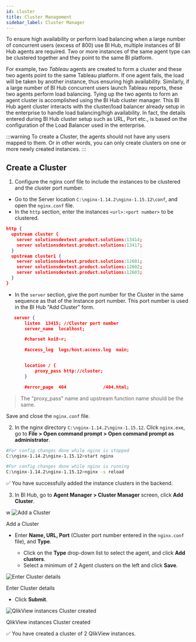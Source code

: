 ```yaml
---
id: cluster
title: Cluster Management
sidebar_label: Cluster Manager
---
```



To ensure high availability or perform load balancing when a large number of concurrent users (excess of 800) use BI Hub, multiple instances of BI Hub agents are required. Two or more instances of the same agent type can be clustered together and they point to the same BI
platform.

For example, two *Tableau* agents are created to form a cluster and these two agents point to the same Tableau platform. If one agent fails, the load will be taken by another instance, thus ensuring high availability.
Similarly, if a large number of BI Hub concurrent users launch Tableau reports, these two agents perform load balancing. Tying up the two agents to form an agent cluster is accomplished using the BI Hub cluster manager. This BI Hub agent cluster interacts with the cluster/load balancer already setup in the enterprise to handle load balancing/high availability. In fact, the details entered during BI Hub cluster setup such as URL, Port etc., is based on the configuration of
the Load Balancer used in the enterprise.

:::warning
To create a Cluster, the agents should not have any users mapped to them.
Or in other words, you can only create clusters on one or more newly created instances.
:::

## Create a Cluster

1. Configure the nginx conf file to include the instances to be clustered and the cluster port number.

* Go to the Server location `C:\nginx-1.14.2\nginx-1.15.12\conf`, and open the `nginx.conf` file.
* In the `http` section, enter the instances `<url>:<port number>` to be clustered.

 ```json title="nginx.conf" {3,4,7-9}
 http {
   upstream cluster {
     server solutionsdevtest.product.solutions:13414;
     server solutionsdevtest.product.solutions:13417;
   }
   upstream cluster1 {
     server solutionsdevtest.product.solutions:12601;
     server solutionsdevtest.product.solutions:12602;
     server solutionsdevtest.product.solutions:12603;
   }
 }
 ```

* In the `server` section, give the port number for the Cluster in the same sequence as that of the Instance port number.
 This port number is used in the BI Hub "Add Cluster" form.

 ```json title="nginx.conf" {2,11}
    server {
        listen  13415; //Cluster port number
        server_name  localhost;

        #charset koi8-r;

        #access_log  logs/host.access.log  main;

 
        location / {
            proxy_pass http://cluster;
        }

        #error_page  404              /404.html;
 ```

> The "proxy_pass" name and upstream function name should be the same.

Save and close the `nginx.conf` file.

2. In the nginx directory `C:\nginx-1.14.2\nginx-1.15.12`. Click `nginx.exe`, go to **File > Open command prompt > Open command prompt as administrator**.

```bash
#For config changes done while nginx is stopped
C:\nginx-1.14.2\nginx-1.15.12>start nginx 

#For config changes done while nginx is running
C:\nginx-1.14.2\nginx-1.15.12>nginx -s reload 
```

:white_check_mark: You have successfully added the instance clusters in the backend.

3. In BI Hub, go to **Agent Manager > Cluster Manager** screen, click **Add Cluster**.

  <div class="center">
    <Zoom>w
      <img alt="Add a Cluster" src={useBaseUrl('doc-images/admin-guide/agent/add-cluster.png')}/>
    </Zoom>
	<p>Add a Cluster</p>
  </div>

 - Enter **Name, URL, Port** (Cluster port number entered in the `nginx.conf` file), and **Type**.

   - Click on the **Type** drop-down list to select the agent, and click **Add clusters**.
   - Select a minimum of 2 Agent clusters on the left and click **Save**.

  <div class="center">
    <Zoom>
      <img alt="Enter Cluster details" src={useBaseUrl('doc-images/admin-guide/agent/create-cluster-form.png')}/>
    </Zoom>
  <p>Enter Cluster details</p>
  </div>

 - Click **Submit**.

  <div class="center">
    <Zoom>
      <img alt="QlikView instances Cluster created" src={useBaseUrl('doc-images/admin-guide/agent/cluster-added.png')}/>
    </Zoom>
	<p>QlikView instances Cluster created</p>
  </div>

:white_check_mark: You have created a cluster of 2 QlikView instances.

<!--
## Deleting instances of a Cluster

Instances of the clusters are the same as other agent instances and the **Agent Manager > Instance Manager** lists those instances, with the primary instance marked with an asterisk. BI Hub enables the administrator to delete the instances and/or add new instances to the cluster. The deletion step happens in the **Agent Manager > Instance Manager** by selecting the instance and clicking delete and adding new instances to the cluster happens in Cluster Manager as indicated in Section <Link to={useBaseUrl('docs/admin-guide/admin-functions/multiple-instances/modify-prim-instance')}>Modifying Primary instance of a cluster</Link>. If the Primary is deleted, BI Hub automatically makes the secondary instance as Primary and it is the responsibility of
the administrator to add a second instance to the cluster.
  
  <div class="center">
    <Zoom>
      <img alt="Cluster Instances" src={useBaseUrl('doc-images/admin-guide/admin-functions/mult-instances/delete-instance.png')}/>
    </Zoom>
	<p>Cluster Instances</p>
  </div>

## Synchronizing users and reports in BI Hub cluster

The Agent Manager contains the definition of the agent instances. 
For example, TableauPrimary and TableauFallback are two Tableau instances and they belong to an agent named as Tableau. 
Both the Tableau agent instances point to the same Tableau BI platform as illustrated by the Tableau Server URL in the Agent Instance definition page. 
So, the agent is a logical group of agent instances and is used to Synchronize Users and Reports. Activities such as Report synchronization, User synchronization can be executed at the Agent level or in the Instance level by selecting the Primary instance only. 
When the secondary instance is chosen, Sync Reports and Sync Users are not available.

## Modifying Primary instance of a cluster

A cluster is a grouping of agent instances for performance, availability
and load-balancing purposes. Using the above-mentioned tableau
instances, TableauPrimary and TableauFallback, a cluster called
TableauCluster is created. When the cluster is selected in the Cluster
Manager page, the Cluster details tab shows the Primary instance and the
other instances are secondary/fallback.

  <div class="center">
    <Zoom>
      <img alt="Edit Cluster" src={useBaseUrl('doc-images/admin-guide/admin-functions/mult-instances/clusters.jpg')}/>
    </Zoom>
	<p>Edit Cluster</p>
  </div>

BI Hub administrator can modify this definition of cluster use the steps below:

1. Click on the Edit icon on the Cluster Details tab shown above to launch the Edit Cluster 
   page and further click on the Manage Clusters page. The Primary instance of the agent is marked green tick on the left top of the instance. The other instance can be made primary
    by clicking the check box on the left top. 
1. Click Save, Submit. BI Hub will treat the selected instance as the Primary and this can
   be visualized in the Cluster Details tab.

Users wouldn’t even notice this re-definition of a cluster and they can continue to launch reports, dashboards.

-->
